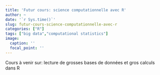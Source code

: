 ```yaml
---
title: 'Futur cours: science computationnelle avec R'
author: ~
date: '`r Sys.time()`'
slug: futur-cours-science-computationnelle-avec-r
categories: ["R"]
tags: ["big data","computational statistics"]
image:
  caption: ''
  focal_point: ''
---
```


Cours à venir sur: lecture de grosses bases de données et gros calculs dans R